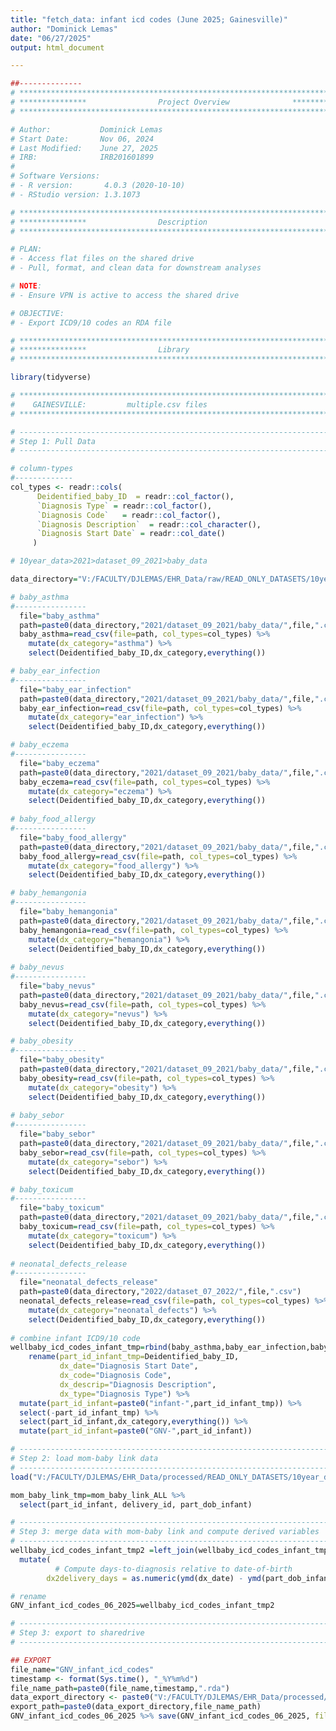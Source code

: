 ```yaml
---
title: "fetch_data: infant icd codes (June 2025; Gainesville)"
author: "Dominick Lemas"
date: "06/27/2025"
output: html_document

---
```


```r
##-------------- 
# **************************************************************************** #
# ***************                Project Overview              *************** #
# **************************************************************************** #

# Author:           Dominick Lemas
# Start Date:       Nov 06, 2024 
# Last Modified:    June 27, 2025  
# IRB:              IRB201601899 
#
# Software Versions:
# - R version:       4.0.3 (2020-10-10)
# - RStudio version: 1.3.1073

# **************************************************************************** #
# ***************                Description                  
# **************************************************************************** #

# PLAN:
# - Access flat files on the shared drive
# - Pull, format, and clean data for downstream analyses

# NOTE:
# - Ensure VPN is active to access the shared drive

# OBJECTIVE:
# - Export ICD9/10 codes an RDA file

# **************************************************************************** #
# ***************                Library                       
# **************************************************************************** #

library(tidyverse)

```

```r

# **************************************************************************** #
#    GAINESVILLE:         multiple.csv files                         
# **************************************************************************** #

# ----------------------------------------------------------------------- #
# Step 1: Pull Data
# ----------------------------------------------------------------------- #

# column-types
#-------------
col_types <- readr::cols(
      Deidentified_baby_ID  = readr::col_factor(),
      `Diagnosis Type` = readr::col_factor(),
      `Diagnosis Code`	 = readr::col_factor(),
      `Diagnosis Description`  = readr::col_character(),
      `Diagnosis Start Date` = readr::col_date()
     )

# 10year_data>2021>dataset_09_2021>baby_data

data_directory="V:/FACULTY/DJLEMAS/EHR_Data/raw/READ_ONLY_DATASETS/10year_data/"

# baby_asthma
#----------------
  file="baby_asthma"
  path=paste0(data_directory,"2021/dataset_09_2021/baby_data/",file,".csv")
  baby_asthma=read_csv(file=path, col_types=col_types) %>%
    mutate(dx_category="asthma") %>%
    select(Deidentified_baby_ID,dx_category,everything())

# baby_ear_infection
#----------------
  file="baby_ear_infection"
  path=paste0(data_directory,"2021/dataset_09_2021/baby_data/",file,".csv")
  baby_ear_infection=read_csv(file=path, col_types=col_types) %>%
    mutate(dx_category="ear_infection") %>%
    select(Deidentified_baby_ID,dx_category,everything())

# baby_eczema
#----------------
  file="baby_eczema"
  path=paste0(data_directory,"2021/dataset_09_2021/baby_data/",file,".csv")
  baby_eczema=read_csv(file=path, col_types=col_types) %>%
    mutate(dx_category="eczema") %>%
    select(Deidentified_baby_ID,dx_category,everything())
  
# baby_food_allergy
#----------------
  file="baby_food_allergy"
  path=paste0(data_directory,"2021/dataset_09_2021/baby_data/",file,".csv")
  baby_food_allergy=read_csv(file=path, col_types=col_types) %>%
    mutate(dx_category="food_allergy") %>%
    select(Deidentified_baby_ID,dx_category,everything())

# baby_hemangonia
#----------------
  file="baby_hemangonia"
  path=paste0(data_directory,"2021/dataset_09_2021/baby_data/",file,".csv")
  baby_hemangonia=read_csv(file=path, col_types=col_types) %>%
    mutate(dx_category="hemangonia") %>%
    select(Deidentified_baby_ID,dx_category,everything())
  
# baby_nevus
#----------------
  file="baby_nevus"
  path=paste0(data_directory,"2021/dataset_09_2021/baby_data/",file,".csv")
  baby_nevus=read_csv(file=path, col_types=col_types) %>%
    mutate(dx_category="nevus") %>%
    select(Deidentified_baby_ID,dx_category,everything())

# baby_obesity
#----------------
  file="baby_obesity"
  path=paste0(data_directory,"2021/dataset_09_2021/baby_data/",file,".csv")
  baby_obesity=read_csv(file=path, col_types=col_types) %>%
    mutate(dx_category="obesity") %>%
    select(Deidentified_baby_ID,dx_category,everything())  
  
# baby_sebor
#----------------
  file="baby_sebor"
  path=paste0(data_directory,"2021/dataset_09_2021/baby_data/",file,".csv")
  baby_sebor=read_csv(file=path, col_types=col_types) %>%
    mutate(dx_category="sebor") %>%
    select(Deidentified_baby_ID,dx_category,everything())  

# baby_toxicum
#----------------
  file="baby_toxicum"
  path=paste0(data_directory,"2021/dataset_09_2021/baby_data/",file,".csv")
  baby_toxicum=read_csv(file=path, col_types=col_types) %>%
    mutate(dx_category="toxicum") %>%
    select(Deidentified_baby_ID,dx_category,everything())
  
# neonatal_defects_release
#----------------
  file="neonatal_defects_release"
  path=paste0(data_directory,"2022/dataset_07_2022/",file,".csv")
  neonatal_defects_release=read_csv(file=path, col_types=col_types) %>%
    mutate(dx_category="neonatal_defects") %>%
    select(Deidentified_baby_ID,dx_category,everything()) 
  
# combine infant ICD9/10 code
wellbaby_icd_codes_infant_tmp=rbind(baby_asthma,baby_ear_infection,baby_eczema,baby_food_allergy,baby_hemangonia,baby_nevus,baby_obesity,baby_sebor,baby_toxicum,neonatal_defects_release) %>%
    rename(part_id_infant_tmp=Deidentified_baby_ID,
           dx_date="Diagnosis Start Date",
           dx_code="Diagnosis Code",
           dx_descrip="Diagnosis Description",
           dx_type="Diagnosis Type") %>%
  mutate(part_id_infant=paste0("infant-",part_id_infant_tmp)) %>%
  select(-part_id_infant_tmp) %>% 
  select(part_id_infant,dx_category,everything()) %>%
  mutate(part_id_infant=paste0("GNV-",part_id_infant))

```

```r

# ----------------------------------------------------------------------- #
# Step 2: load mom-baby link data
# ----------------------------------------------------------------------- #
load("V:/FACULTY/DJLEMAS/EHR_Data/processed/READ_ONLY_DATASETS/10year_data/mom_baby_link_ALL_20250418.rda")

mom_baby_link_tmp=mom_baby_link_ALL %>%
  select(part_id_infant, delivery_id, part_dob_infant)

# ----------------------------------------------------------------------- #
# Step 3: merge data with mom-baby link and compute derived variables
# ----------------------------------------------------------------------- #
wellbaby_icd_codes_infant_tmp2 =left_join(wellbaby_icd_codes_infant_tmp, mom_baby_link_tmp , by = "part_id_infant") %>%
  mutate(
          # Compute days-to-diagnosis relative to date-of-birth
        dx2delivery_days = as.numeric(ymd(dx_date) - ymd(part_dob_infant))) 

# rename
GNV_infant_icd_codes_06_2025=wellbaby_icd_codes_infant_tmp2

```

```r
# ----------------------------------------------------------------------- #
# Step 3: export to sharedrive
# ----------------------------------------------------------------------- #

## EXPORT 
file_name="GNV_infant_icd_codes"
timestamp <- format(Sys.time(), "_%Y%m%d")
file_name_path=paste0(file_name,timestamp,".rda")
data_export_directory <- paste0("V:/FACULTY/DJLEMAS/EHR_Data/processed/READ_ONLY_DATASETS/10year_data/GNV/")
export_path=paste0(data_export_directory,file_name_path)
GNV_infant_icd_codes_06_2025 %>% save(GNV_infant_icd_codes_06_2025, file=export_path)

```
